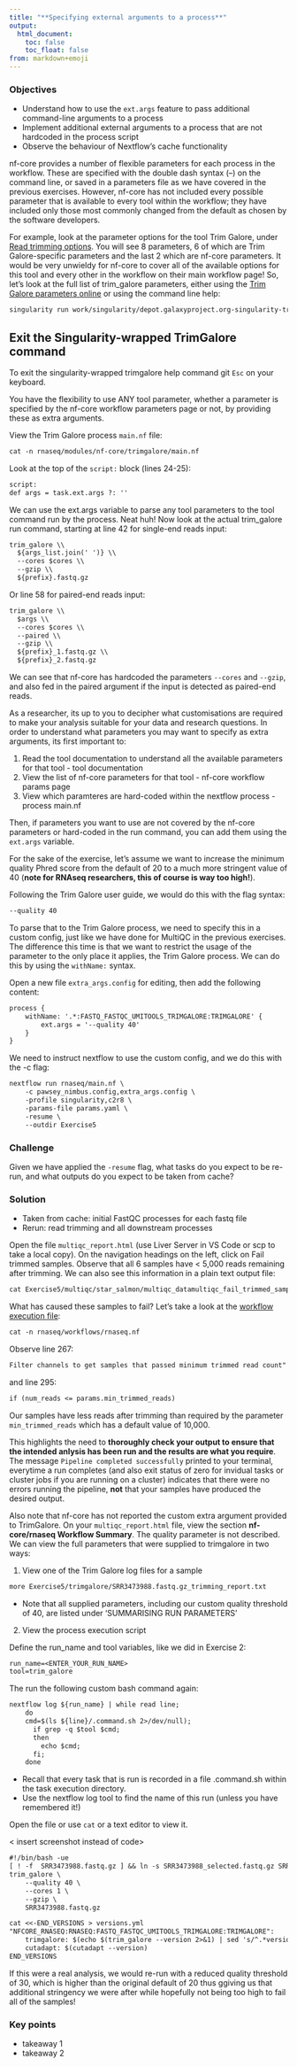 ```yaml
---
title: "**Specifying external arguments to a process**"
output:
  html_document:
    toc: false
    toc_float: false
from: markdown+emoji
---
```


::: callout-tip
### Objectives{.unlisted}

- Understand how to use the `ext.args` feature to pass additional command-line arguments to a process
- Implement additional external arguments to a process that are not hardcoded in the process script 
- Observe the behaviour of Nextflow's cache functionality   

:::

nf-core provides a number of flexible parameters for each process in the workflow. These are specified with the double dash syntax (--) on the command line, or saved in a parameters file as we have covered in the previous exercises. However, nf-core has not included every possible parameter that is available to every tool within the workflow; they have included only those most commonly changed from the default as chosen by the software developers.

For example, look at the parameter options for the tool Trim Galore, under [Read trimming options](https://nf-co.re/rnaseq/3.11.1/parameters). You will see 8 parameters, 6 of which are Trim Galore-specific parameters and the last 2 which are nf-core parameters. It would be very unwieldy for nf-core to cover all of the available options for this tool and every other in the workflow on their main workflow page! So, let's look at the full list of trim_galore parameters, either using the [Trim Galore parameters online](https://github.com/FelixKrueger/TrimGalore/blob/master/Docs/Trim_Galore_User_Guide.md#general-options) or using the command line help: 

```default
singularity run work/singularity/depot.galaxyproject.org-singularity-trim-galore-0.6.7--hdfd78af_0.img trim_galore --help | more
```

::: callout-warning
## Exit the Singularity-wrapped TrimGalore command 
To exit the singularity-wrapped trimgalore help command git `Esc` on your keyboard. 
:::

You have the flexibility to use ANY tool parameter, whether a parameter is specified by the nf-core workflow parameters page or not, by providing these as extra arguments.

View the Trim Galore process `main.nf` file:
```default
cat -n rnaseq/modules/nf-core/trimgalore/main.nf
```

Look at the top of the `script:` block (lines 24-25):
```default
script:
def args = task.ext.args ?: ''
```

We can use the ext.args variable to parse any tool parameters to the tool command run by the process. Neat huh! Now look at the actual trim_galore run command, starting at line 42 for single-end reads input: 

```default 
trim_galore \\
  ${args_list.join(' ')} \\
  --cores $cores \\
  --gzip \\
  ${prefix}.fastq.gz
```

Or line 58 for paired-end reads input: 

```default
trim_galore \\
  $args \\
  --cores $cores \\
  --paired \\
  --gzip \\
  ${prefix}_1.fastq.gz \\
  ${prefix}_2.fastq.gz
```

We can see that nf-core has hardcoded the parameters `--cores` and `--gzip`, and also fed in the paired argument if the input is detected as paired-end reads.

As a researcher, its up to you to decipher what customisations are required to make your analysis suitable for your data and research questions. In order to understand what parameters you may want to specify as extra arguments, its first important to: 

1. Read the tool documentation to understand all the available parameters for that tool - tool documentation 
2. View the list of nf-core parameters for that tool - nf-core workflow params page 
3. View which paramteres are hard-coded within the nextflow process - process main.nf

Then, if parameters you want to use are not covered by the nf-core parameters or hard-coded in the run command, you can add them using the `ext.args` variable.

For the sake of the exercise, let's assume we want to increase the minimum quality Phred score from the default of 20 to a much more stringent value of 40 (**note for RNAseq researchers, this of course is way too high!**).

Following the Trim Galore user guide, we would do this with the flag syntax:
```default
--quality 40
```

To parse that to the Trim Galore process, we need to specify this in a custom config, just like we have done for MultiQC in the previous exercises. The difference this time is that we want to restrict the usage of the parameter to the only place it applies, the Trim Galore process. We can do this by using the `withName:` syntax. 

Open a new file `extra_args.config` for editing, then add the following content:
```default
process {
    withName: '.*:FASTQ_FASTQC_UMITOOLS_TRIMGALORE:TRIMGALORE' {   
        ext.args = '--quality 40'
    }
}
```

We need to instruct nextflow to use the custom config, and we do this with the -c flag:

```default 
nextflow run rnaseq/main.nf \
	-c pawsey_nimbus.config,extra_args.config \
	-profile singularity,c2r8 \
	-params-file params.yaml \
	-resume \
	--outdir Exercise5
```

::: callout-tip
### **Challenge**{.unlisted}

Given we have applied the `-resume` flag, what tasks do you expect to be re-run, and what outputs do you expect to be taken from cache?
:::

::: {.callout-caution collapse="true"}
### Solution

* Taken from cache: initial FastQC processes for each fastq file
* Rerun: read trimming and all downstream processes
:::

Open the file `multiqc_report.html` (use Liver Server in VS Code or scp to take a local copy). On the navigation headings on the left, click on Fail trimmed samples. Observe that all 6 samples have < 5,000 reads remaining after trimming. We can also see this information in a plain text output file:

```default
cat Exercise5/multiqc/star_salmon/multiqc_datamultiqc_fail_trimmed_samples-plot.txt 
```

What has caused these samples to fail? Let's take a look at the [workflow execution file](https://github.com/nf-core/rnaseq/blob/master/workflows/rnaseq.nf):

```default
cat -n rnaseq/workflows/rnaseq.nf
```

Observe line 267:
```default
Filter channels to get samples that passed minimum trimmed read count"
```

and line 295:
```default
if (num_reads <= params.min_trimmed_reads)
```

Our samples have less reads after trimming than required by the parameter `min_trimmed_reads` which has a default value of 10,000.

This highlights the need to **thoroughly check your output to ensure that the intended anlysis has been run and the results are what you require**. The message `Pipeline completed successfully` printed to your terminal, everytime a run completes (and also exit status of zero for invidual tasks or cluster jobs if you are running on a cluster) indicates that there were no errors running the pipeline, **not** that your samples have produced the desired output.

Also note that nf-core has not reported the custom extra argument provided to TrimGalore. On your `multiqc_report.html` file, view the section **nf-core/rnaseq Workflow Summary**. The quality parameter is not described. We can view the full parameters that were supplied to trimgalore in two ways: 

1. View one of the Trim Galore log files for a sample

```default
more Exercise5/trimgalore/SRR3473988.fastq.gz_trimming_report.txt
```
* Note that all supplied parameters, including our custom quality threshold of 40, are listed under 'SUMMARISING RUN PARAMETERS'

2. View the process execution script

Define the run_name and tool variables, like we did in Exercise 2:
```default
run_name=<ENTER_YOUR_RUN_NAME>
tool=trim_galore
```

The run the following custom bash command again: 
```default
nextflow log ${run_name} | while read line;
    do
    cmd=$(ls ${line}/.command.sh 2>/dev/null);
      if grep -q $tool $cmd;
      then  
        echo $cmd;     
      fi; 
    done 
```

* Recall that every task that is run is recorded in a file .command.sh within the task execution directory.
* Use the nextflow log tool to find the name of this run (unless you have remembered it!)

Open the file or use `cat` or a text editor to view it.

< insert screenshot instead of code>

```default
#!/bin/bash -ue
[ ! -f  SRR3473988.fastq.gz ] && ln -s SRR3473988_selected.fastq.gz SRR3473988.fastq.gz
trim_galore \
    --quality 40 \
    --cores 1 \
    --gzip \
    SRR3473988.fastq.gz

cat <<-END_VERSIONS > versions.yml
"NFCORE_RNASEQ:RNASEQ:FASTQ_FASTQC_UMITOOLS_TRIMGALORE:TRIMGALORE":
    trimgalore: $(echo $(trim_galore --version 2>&1) | sed 's/^.*version //; s/Last.*$//')
    cutadapt: $(cutadapt --version)
END_VERSIONS
```

If this were a real analysis, we would re-run with a reduced quality threshold of 30, which is higher than the original default of 20 thus ggiving us that additional stringency we were after while hopefully not being too high to fail all of the samples!

::: {.callout-note}
### **Key points**
- takeaway 1
- takeaway 2
:::
  